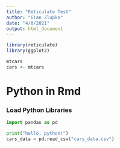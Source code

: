 ```yaml
---
title: "Reticulate Test"
author: "Gian Zlupko"
date: "4/8/2021"
output: html_document
---
```


```r
library(reticulate) 
library(ggplot2) 

mtcars 
cars <- mtcars

```


# Python in Rmd 

### Load Python Libraries 


```python
import pandas as pd 


```




```python

print("hello, python!") 
cars_data = pd.read_csv("cars_data.csv") 

```

